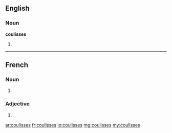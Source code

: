 ==English==

===Noun===
'''coulisses'''

# {{plural of|[[coulisse]]}}

----

==French==

===Noun===
{{infl|fr|plural}} {{f|p}}

# {{plural of|[[coulisse#French|coulisse]]|lang=fr}}

===Adjective===
{{fr-adj-form|f|p}}

# {{form of|Feminine plural|coulis|lang=fr}}

[[ar:coulisses]]
[[fr:coulisses]]
[[io:coulisses]]
[[mg:coulisses]]
[[my:coulisses]]